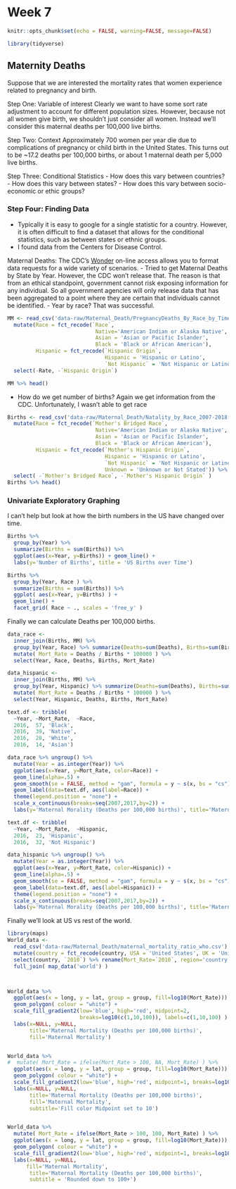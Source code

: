 # Week 7

```r
knitr::opts_chunk$set(echo = FALSE, warning=FALSE, message=FALSE)
```
```r
library(tidyverse)
```

## Maternity Deaths

Suppose that we are interested the mortality rates that women experience related to pregnancy and birth.

Step One: Variable of interest
Clearly we want to have some sort rate adjustment to account for different population sizes. However, because not all women give birth, we shouldn't just consider all women. Instead we'll consider this maternal deaths per 100,000 live births. 

Step Two: Context
Approximately 700 women per year die due to complications of pregnancy or child birth in the United States. This turns out to be ~17.2 deaths per 100,000 births, or about 1 maternal death per 5,000 live births. 

Step Three: Conditional Statistics
  - How does this vary between countries?
  - How does this vary between states?
  - How does this vary between socio-economic or ethic groups?
  

### Step Four: Finding Data
  - Typically it is easy to google for a single statistic for a country. However, it is often difficult to find a dataset that allows for the conditional statistics, such as between states or ethnic groups.
  - I found data from the Centers for Disease Control. 
  
Maternal Deaths: The CDC's [Wonder](https://wonder.cdc.gov) on-line access allows you to format data requests for a wide variety of scenarios.
  - Tried to get Maternal Deaths by State by Year. However, the CDC won't release that. The reason is that from an ethical standpoint, government cannot risk exposing information for any individual. So all government agencies will only release data that has been aggregated to a point where they are certain that individuals cannot be identified.
  - Year by race? That was successful. 
```r
MM <- read_csv('data-raw/Maternal_Death/PregnancyDeaths_By_Race_by_Time.csv') %>%
  mutate(Race = fct_recode(`Race`, 
                            Native='American Indian or Alaska Native',
                            Asian = 'Asian or Pacific Islander',
                            Black = 'Black or African American'),
         Hispanic = fct_recode(`Hispanic Origin`,
                               Hispanic = 'Hispanic or Latino',
                               `Not Hispanic` = 'Not Hispanic or Latino')) %>%
  select(-Rate, -`Hispanic Origin`)

MM %>% head()
```
  
  - How do we get number of births? Again we get information from the CDC. Unfortunately, I wasn't able to get race 
```r
Births <- read_csv('data-raw/Maternal_Death/Natality_by_Race_2007-2018.csv') %>%
  mutate(Race = fct_recode(`Mother's Bridged Race`, 
                            Native='American Indian or Alaska Native',
                            Asian = 'Asian or Pacific Islander',
                            Black = 'Black or African American'),
         Hispanic = fct_recode(`Mother's Hispanic Origin`,
                               Hispanic = 'Hispanic or Latino',
                               `Not Hispanic` = 'Not Hispanic or Latino',
                               Unknown = 'Unknown or Not Stated')) %>%
  select( -`Mother's Bridged Race`, -`Mother's Hispanic Origin` )
Births %>% head()
```


### Univariate Exploratory Graphing
I can't help but look at how the birth numbers in the US have changed over time.
```r
Births %>%
  group_by(Year) %>%
  summarize(Births = sum(Births)) %>%
  ggplot(aes(x=Year, y=Births)) + geom_line() +
  labs(y='Number of Births', title = 'US Births over Time')

Births %>%
  group_by(Year, Race ) %>%
  summarize(Births = sum(Births)) %>%
  ggplot( aes(x=Year, y=Births) ) +
  geom_line() +
  facet_grid( Race ~ ., scales = 'free_y' ) 
```


Finally we can calculate Deaths per 100,000 births.
```r
data_race <- 
  inner_join(Births, MM) %>%
  group_by(Year, Race) %>% summarize(Deaths=sum(Deaths), Births=sum(Births)) %>%
  mutate( Mort_Rate = Deaths / Births * 100000 ) %>%
  select(Year, Race, Deaths, Births, Mort_Rate)

data_hispanic <- 
  inner_join(Births, MM) %>%
  group_by(Year, Hispanic) %>% summarize(Deaths=sum(Deaths), Births=sum(Births)) %>%
  mutate( Mort_Rate = Deaths / Births * 100000 ) %>%
  select(Year, Hispanic, Deaths, Births, Mort_Rate)
```

```r
text.df <- tribble(
  ~Year, ~Mort_Rate,  ~Race,
  2016,  57, 'Black',
  2016,  39, 'Native',
  2016,  28, 'White',
  2016,  14, 'Asian')

data_race %>% ungroup() %>%
  mutate(Year = as.integer(Year)) %>%
  ggplot(aes(x=Year, y=Mort_Rate, color=Race)) +
  geom_line(alpha=.5) +
  geom_smooth(se = FALSE, method = "gam", formula = y ~ s(x, bs = "cs")) +
  geom_label(data=text.df, aes(label=Race)) +
  theme(legend.position = "none") +
  scale_x_continuous(breaks=seq(2007,2017,by=2)) +
  labs(y='Maternal Morality (Deaths per 100,000 births)', title='Maternal Mortality by Race')
```

```r
text.df <- tribble(
  ~Year, ~Mort_Rate,  ~Hispanic,
  2016,  23, 'Hispanic',
  2016,  32, 'Not Hispanic')

data_hispanic %>% ungroup() %>%
  mutate(Year = as.integer(Year)) %>%
  ggplot(aes(x=Year, y=Mort_Rate, color=Hispanic)) +
  geom_line(alpha=.5) +
  geom_smooth(se = FALSE, method = "gam", formula = y ~ s(x, bs = "cs")) +
  geom_label(data=text.df, aes(label=Hispanic)) +
  theme(legend.position = "none") +
  scale_x_continuous(breaks=seq(2007,2017,by=2)) +
  labs(y='Maternal Morality (Deaths per 100,000 births)', title='Maternal Mortality by Hispanic Origin')
```


Finally we'll look at US vs rest of the world. 

```r
library(maps)
World_data <-  
  read_csv('data-raw/Maternal_Death/maternal_mortality_ratio_who.csv') %>% 
  mutate(country = fct_recode(country, USA = 'United States', UK = 'United Kingdom')) %>%
  select(country, `2010`) %>% rename(Mort_Rate=`2010`, region='country') %>%
  full_join( map_data('world') ) 



World_data %>%
  ggplot(aes(x = long, y = lat, group = group, fill=log10(Mort_Rate))) +
  geom_polygon( colour = "white") +
  scale_fill_gradient2(low='blue', high='red', midpoint=2,
                       breaks=log10(c(1,10,100)), labels=c(1,10,100) ) +
  labs(x=NULL, y=NULL, 
       title='Maternal Mortality (Deaths per 100,000 births)', 
       fill='Maternal Mortality')


World_data %>%
#  mutate( Mort_Rate = ifelse(Mort_Rate > 100, NA, Mort_Rate) ) %>%
  ggplot(aes(x = long, y = lat, group = group, fill=log10(Mort_Rate))) +
  geom_polygon( colour = "white") +
  scale_fill_gradient2(low='blue', high='red', midpoint=1, breaks=log10(c(1,10,100)), labels=c(1,10,100) ) +
  labs(x=NULL, y=NULL, 
       title='Maternal Mortality (Deaths per 100,000 births)', 
       fill='Maternal Mortality',
       subtitle='Fill color Midpoint set to 10')


World_data %>%
  mutate( Mort_Rate = ifelse(Mort_Rate > 100, 100, Mort_Rate) ) %>%
  ggplot(aes(x = long, y = lat, group = group, fill=log10(Mort_Rate))) +
  geom_polygon( colour = "white") +
  scale_fill_gradient2(low='blue', high='red', midpoint=1, breaks=log10(c(1,10,100)), labels=c(1,10,100) ) +
  labs(x=NULL, y=NULL, 
      fill='Maternal Mortality',
       title='Maternal Mortality (Deaths per 100,000 births)', 
       subtitle = 'Rounded down to 100+')

```


